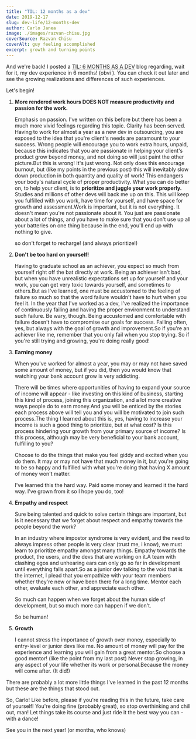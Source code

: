 ```yaml
---
title: "TIL: 12 months as a dev"
date: 2019-12-17
slug: dev-life/12-months-dev
author: Carlo Janea
image: ./images/razvan-chisu.jpg
coverSource: Razvan Chisu
coverAlt: guy feeling accomplished
excerpt: growth and turning points
---
```


And we're back! I posted a [TIL: 6 MONTHS AS A DEV](/dev-life/6-months-dev) blog regarding, wait for it, my dev experience in 6 months! (obvi ). You can check it out later and see the growing realizations and differences of such experiences.

Let's begin!

1. **More rendered work hours DOES NOT measure productivity and passion for the work.**

   Emphasis on passion. I've written on this before but there has been a much more vivid feelings regarding this topic. Clarity has been served. Having to work for almost a year as a new dev in outsourcing, you are exposed to the idea that you're client's needs are paramount to your success. Wrong people will encourage you to work extra hours, unpaid, because this indicates that you are passionate in helping your client's product grow beyond money, and not doing so will just paint the other picture.But this is wrong! It's just wrong. Not only does this encourage burnout, but (like my points in the previous post) this will inevitably slow down production in both quantity and quality of work! This endangers your body's natural cycle of proper productivity. What you can do better on, to help your client, is to **prioritize and juggle your work properly.** Studies and millions of other devs will back me up on this. This will keep you fulfilled with you work, have time for yourself, and have space for growth and assessment.Work is important, but it is not everything. It doesn't mean you're not passionate about it. You just are passionate about a lot of things, and you have to make sure that you don't use up all your batteries on one thing because in the end, you'll end up with nothing to give.

   so don't forget to recharge! (and always prioritize!)

2. **Don't be too hard on yourself!**

   Having to graduate school as an achiever, you expect so much from yourself right off the bat directly at work. Being an achiever isn't bad, but when you have unrealistic expectations set up for yourself and your work, you can get very toxic towards yourself, and sometimes to others.But as I've learned, one must be accustomed to the feeling of failure so much so that the word failure wouldn't have to hurt when you feel it. In the year that I've worked as a dev, I've realized the importance of continuously failing and having the proper environment to understand such failure. Be wary, though. Being accustomed and comfortable with failure doesn't have to compromise our goals for success. Failing often, yes, but always with the goal of growth and improvement.So if you're an achiever like me, remember that you only fail when you stop trying. So if you're still trying and growing, you're doing really good!

3. **Earning money**

   When you've worked for almost a year, you may or may not have saved some amount of money, but if you did, then you would know that watching your bank account grow is very addicting.

   There will be times where opportunities of having to expand your source of income will appear - like investing on this kind of business, starting this kind of process, joining this organization, and a lot more creative ways people do to earn money.And you will be enticed by the stories each process above will tell you and you will be motivated to join such process.The thing I learned about this is, yes, having to increase your income is such a good thing to prioritize, but at what cost? Is this process hindering your growth from your primary source of income? Is this process, although may be very beneficial to your bank account, fulfilling to you?

   Choose to do the things that make you feel giddy and excited when you do them. It may or may not have that much money in it, but you're going to be so happy and fulfilled with what you're doing that having X amount of money won't matter.

   I've learned this the hard way. Paid some money and learned it the hard way. I've grown from it so I hope you do, too!

4. **Empathy and respect**

   Sure being talented and quick to solve certain things are important, but is it necessary that we forget about respect and empathy towards the people beyond the work?

   In an industry where impostor syndrome is very evident, and the need to always impress other people is very clear (trust me, i know), we must learn to prioritize empathy amongst many things. Empathy towards the product, the users, and the devs that are working on it.A team with clashing egos and unhearing ears can only go so far in development until everything falls apart.So as a junior dev talking to the void that is the internet, I plead that you empathize with your team members whether they're new or have been there for a long time. Mentor each other, evaluate each other, and appreciate each other.

   So much can happen when we forget about the human side of development, but so much more can happen if we don't.

   So be human!

5. **Growth**

   I cannot stress the importance of growth over money, especially to entry-level or junior devs like me. No amount of money will pay for the experience and learning you will gain from a great mentor.So choose a good mentor! (like the point from my last post) Never stop growing, in any aspect of your life whether its work or personal.Because the money will come after. (It did!)

There are probably a lot more little things I've learned in the past 12 months but these are the things that stood out.

So, Carlo! Like before, please if you're reading this in the future, take care of yourself! You're doing fine (probably great), so stop overthinking and chill out, man! Let things take its course and just ride it the best way you can - with a dance!

See you in the next year! (or months, who knows)
